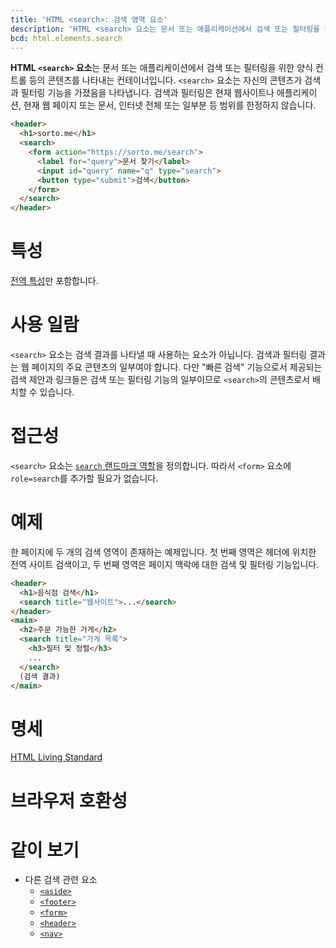 ```yaml
---
title: 'HTML <search>: 검색 영역 요소'
description: 'HTML <search> 요소는 문서 또는 애플리케이션에서 검색 또는 필터링을 위한 양식 컨트롤 등의 콘텐츠를 나타내는 컨테이너입니다. <search> 요소는 자신의 콘텐츠가 검색과 필터링 기능을 가졌음을 나타냅니다.'
bcd: html.elements.search
---
```


**HTML `<search>` 요소**는 문서 또는 애플리케이션에서 검색 또는 필터링을 위한 양식 컨트롤 등의 콘텐츠를 나타내는 컨테이너입니다. `<search>` 요소는 자신의 콘텐츠가 검색과 필터링 기능을 가졌음을 나타냅니다. 검색과 필터링은 현재 웹사이트나 애플리케이션, 현재 웹 페이지 또는 문서, 인터넷 전체 또는 일부분 등 범위를 한정하지 않습니다.

```html hidden name=demo
<header>
  <h1>sorto.me</h1>
  <search>
    <form action="https://sorto.me/search">
      <label for="query">문서 찾기</label>
      <input id="query" name="q" type="search">
      <button type="submit">검색</button>
    </form>
  </search>
</header>
```

<LiveExample height={240} lang="html" name="demo" />

# 특성

[전역 특성](/docs/Web/HTML/Global_attributes)만 포함합니다.

# 사용 일람

`<search>` 요소는 검색 결과를 나타낼 때 사용하는 요소가 아닙니다. 검색과 필터링 결과는 웹 페이지의 주요 콘텐츠의 일부여야 합니다. 다만 "빠른 검색" 기능으로서 제공되는 검색 제안과 링크들은 검색 또는 필터링 기능의 일부이므로 `<search>`의 콘텐츠로서 배치할 수 있습니다.

# 접근성

`<search>` 요소는 [`search` 랜드마크 역할](https://developer.mozilla.org/en-US/docs/Web/Accessibility/ARIA/Roles/search_role)을 정의합니다. 따라서 `<form>` 요소에 `role=search`를 추가할 필요가 없습니다.

# 예제

한 페이지에 두 개의 검색 영역이 존재하는 예제입니다. 첫 번째 영역은 헤더에 위치한 전역 사이트 검색이고, 두 번째 영역은 페이지 맥락에 대한 검색 및 필터링 기능입니다.

```html
<header>
  <h1>음식점 검색</h1>
  <search title="웹사이트">...</search>
</header>
<main>
  <h2>주문 가능한 가게</h2>
  <search title="가게 목록">
    <h3>필터 및 정렬</h3>
    ...
  </search>
  (검색 결과)
</main>
```

# 명세

[HTML Living Standard](https://html.spec.whatwg.org/multipage/grouping-content.html#the-search-element)

# 브라우저 호환성

<BrowserCompat data={props.bcd} />

# 같이 보기

- 다른 검색 관련 요소
  - [`<aside>`](./aside)
  - [`<footer>`](./footer)
  - [`<form>`](./form)
  - [`<header>`](./header)
  - [`<nav>`](./nav)
